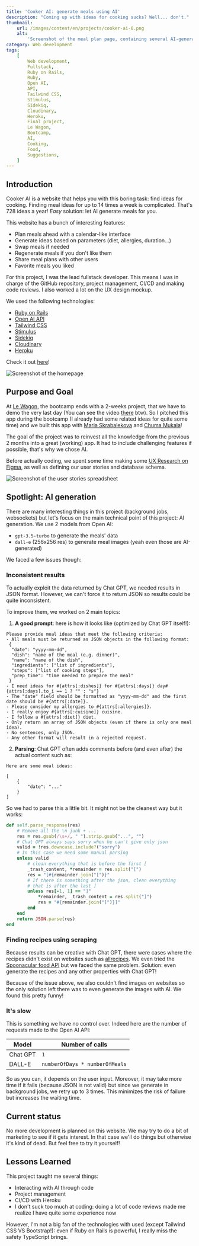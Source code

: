 ```yaml
---
title: 'Cooker AI: generate meals using AI'
description: "Coming up with ideas for cooking sucks? Well... don't."
thumbnail:
    url: /images/content/en/projects/cooker-ai-0.png
    alt:
        'Screenshot of the meal plan page, containing several AI-generated meals'
category: Web development
tags:
    [
        Web development,
        Fullstack,
        Ruby on Rails,
        Ruby,
        Open AI,
        API,
        Tailwind CSS,
        Stimulus,
        Sidekiq,
        Cloudinary,
        Heroku,
        Final project,
        Le Wagon,
        Bootcamp,
        AI,
        Cooking,
        Food,
        Suggestions,
    ]
---
```


## Introduction

Cooker AI is a website that helps you with this boring task: find ideas for
cooking. Finding meal ideas for up to 14 times a week is complicated. That's 728
ideas a year! _Easy_ solution: let AI generate meals for you.

This website has a bunch of interesting features:

-   Plan meals ahead with a calendar-like interface
-   Generate ideas based on parameters (diet, allergies, duration...)
-   Swap meals if needed
-   Regenerate meals if you don't like them
-   Share meal plans with other users
-   Favorite meals you liked

For this project, I was the lead fullstack developer. This means I was in charge
of the GitHub repository, project management, CI/CD and making code reviews. I
also worked a lot on the UX design mockup.

We used the following technologies:

-   [Ruby on Rails](https://rubyonrails.org/)
-   [Open AI API](https://openai.com/blog/openai-api)
-   [Tailwind CSS](https://tailwindcss.com)
-   [Stimulus](https://stimulus.hotwired.dev/)
-   [Sidekiq](https://sidekiq.org/)
-   [Cloudinary](https://cloudinary.com/)
-   [Heroku](https://www.heroku.com/)

Check it out [here](https://www.cooker-ai.me/)!

![Screenshot of the homepage](/images/content/en/projects/cooker-ai-1.png)

## Purpose and Goal

At [Le Wagon](https://www.lewagon.com/), the bootcamp ends with a 2-weeks
project, that we have to demo the very last day (You can see the video
[there](https://www.youtube.com/watch?v=7d9wfjRtZeM) btw). So I pitched this app
during the bootcamp (I already had some related ideas for quite some time) and
we built this app with [Maria Skrabalekova](https://github.com/marieSK) and
[Chuma Mukala](https://github.com/ChumaNAM)!

The goal of the project was to reinvest all the knowledge from the previous 2
months into a great (working) app. It had to include challenging features if
possible, that's why we chose AI.

Before actually coding, we spent some time making some
[UX Research on Figma](https://www.figma.com/proto/ai6Y9gflV1fdFakLQ463qq/Cooker-AI-UX-Research?page-id=1%3A4&node-id=11%3A710&viewport=728%2C-175%2C0.42&scaling=scale-down&starting-point-node-id=11%3A710),
as well as defining our user stories and database schema.

![Screenshot of the user stories spreadsheet](/images/content/en/projects/cooker-ai-2.png)

## Spotlight: AI generation

There are many interesting things in this project (background jobs, websockets)
but let's focus on the main technical point of this project: AI generation. We
use 2 models from Open AI:

-   `gpt-3.5-turbo` to generate the meals' data
-   `dall-e` (256x256 res) to generate meal images (yeah even those are
    AI-generated)

We faced a few issues though:

### Inconsistent results

To actually exploit the data returned by Chat GPT, we needed results in JSON
format. However, we can't force it to return JSON so results could be quite
inconsistent.

To improve them, we worked on 2 main topics:

1.  **A good prompt**: here is how it looks like (optimized by Chat GPT
    itself!):

```
Please provide meal ideas that meet the following criteria:
- All meals must be returned as JSON objects in the following format:
 {
  "date": "yyyy-mm-dd",
  "dish": "name of the meal (e.g. dinner)",
  "name": "name of the dish",
  "ingredients": ["list of ingredients"],
  "steps": ["list of cooking steps"],
  "prep_time": "time needed to prepare the meal"
 }
- I need ideas for #{attrs[:dishes]} for #{attrs[:days]} day#{attrs[:days].to_i == 1 ? "" : "s"}
- The "date" field should be formatted as "yyyy-mm-dd" and the first date should be #{attrs[:date]}.
- Please consider my allergies to #{attrs[:allergies]}.
- I really enjoy #{attrs[:cuisine]} cuisine.
- I follow a #{attrs[:diet]} diet.
- Only return an array of JSON objects (even if there is only one meal idea).
- No sentences, only JSON.
- Any other format will result in a rejected request.
```

2.  **Parsing**: Chat GPT often adds comments before (and even after) the actual
    content such as:

```
Here are some meal ideas:

[
    {
        "date": "..."
    }
]
```

So we had to parse this a little bit. It might not be the cleanest way but it
works:

```ruby
def self.parse_response(res)
    # Remove all the \n junk + ...
    res = res.gsub(/\s+/, " ").strip.gsub("...", "")
    # Chat GPT always says sorry when he can't give only json
    valid = !res.downcase.include?("sorry")
    # In this case we need some manual parsing
    unless valid
        # clean everything that is before the first [
        _trash_content, *remainder = res.split("[")
        res = "[#{remainder.join("[")}"
        # If there is something after the json, clean everything
        # that is after the last ]
        unless res[-1, 1] == "]"
            *remainder, _trash_content = res.split("]")
            res = "#{remainder.join("]")}]"
        end
    end
    return JSON.parse(res)
end
```

### Finding recipes using scraping

Because results can be creative with Chat GPT, there were cases where the
recipes didn't exist on websites such as
[allrecipes](https://www.allrecipes.com/). We even tried the
[Spoonacular food API](https://spoonacular.com/food-api) but we faced the same
problem. Solution: even generate the recipes and any other properties with Chat
GPT!

Because of the issue above, we also couldn't find images on websites so the only
solution left there was to even generate the images with AI. We found this
pretty funny!

### It's slow

This is something we have no control over. Indeed here are the number of
requests made to the Open AI API:

| Model    | Number of calls                |
| -------- | ------------------------------ |
| Chat GPT | `1`                            |
| DALL-E   | `numberOfDays * numberOfMeals` |

So as you can, it depends on the user input. Moreover, it may take more time if
it fails (because JSON is not valid) but since we generate in background jobs,
we retry up to 3 times. This minimizes the risk of failure but increases the
waiting time.

## Current status

No more development is planned on this website. We may try to do a bit of
marketing to see if it gets interest. In that case we'll do things but otherwise
it's kind of dead. But feel free to try it yourself!

## Lessons Learned

This project taught me several things:

-   Interacting with AI through code
-   Project management
-   CI/CD with Heroku
-   I don't suck too much at coding: doing a lot of code reviews made me realize
    I have quite some experience now

However, I'm not a big fan of the technologies with used (except Tailwind CSS VS
Bootstrap!): even if Ruby on Rails is powerful, I really miss the safety
TypeScript brings.
